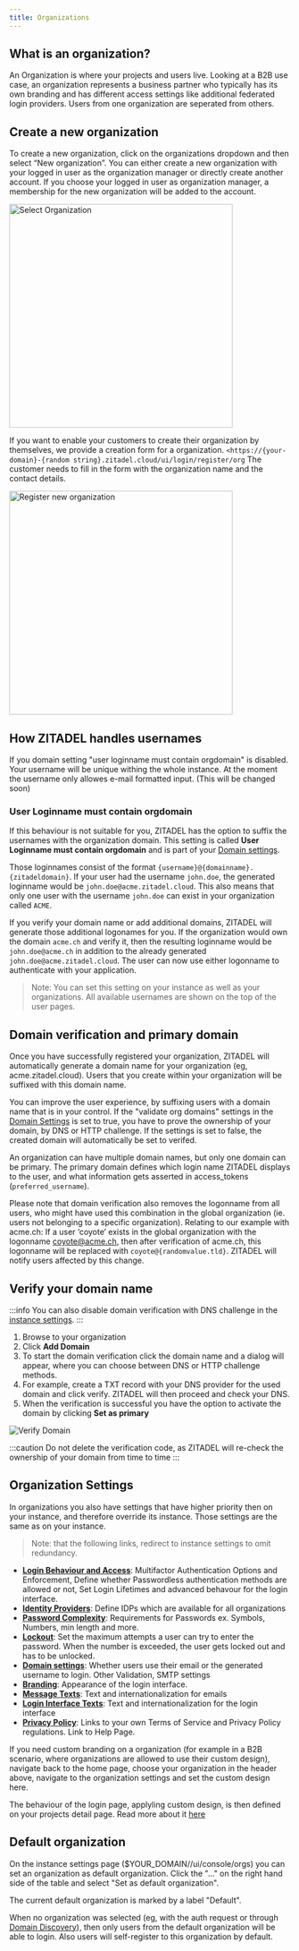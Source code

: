 ```yaml
---
title: Organizations
---
```


## What is an organization?


An Organization is where your projects and users live. Looking at a B2B use case, an organization represents a business partner who typically has its own branding and has different access settings like additional federated login providers.
Users from one organization are seperated from others.

## Create a new organization

To create a new organization, click on the organizations dropdown and then select “New organization”.
You can either create a new organization with your logged in user as the organization manager or directly create another account.
If you choose your logged in user as organization manager, a membership for the new organization will be added to the account.

<img
  width="400px"
  src="/docs/img/console_org_select.png"
  alt="Select Organization"
/>

If you want to enable your customers to create their organization by themselves, we provide a creation form for a organization. `<https://{your-domain}-{random string}.zitadel.cloud/ui/login/register/org`
The customer needs to fill in the form with the organization name and the contact details.

<img
  width="400px"
  src="/docs/img/console_org_register.png"
  alt="Register new organization"
/>

## How ZITADEL handles usernames

If you domain setting "user loginname must contain orgdomain" is disabled. Your username will be unique withing the whole instance.
At the moment the username only allowes e-mail formatted input. (This will be changed soon)

### User Loginname must contain orgdomain

If this behaviour is not suitable for you, ZITADEL has the option to suffix the usernames with the organization domain.
This setting is called **User Loginname must contain orgdomain** and is part of your [Domain settings](./instance-settings#domain-settings).

Those loginnames consist of the format `{username}@{domainname}.{zitadeldomain}`.
If your user had the username `john.doe`, the generated loginname would be `john.doe@acme.zitadel.cloud`.
This also means that only one user with the username `john.doe` can exist in your organization called `ACME`.

If you verify your domain name or add additional domains, ZITADEL will generate those additional logonames for you.
If the organization would own the domain `acme.ch` and verify it, then the resulting loginname would be `john.doe@acme.ch` in addition to the already generated `john.doe@acme.zitadel.cloud`.
The user can now use either logonname to authenticate with your application.

> Note: You can set this setting on your instance as well as your organizations. All available usernames are shown on the top of the user pages.

## Domain verification and primary domain

Once you have successfully registered your organization, ZITADEL will automatically generate a domain name for your organization (eg, acme.zitadel.cloud).
Users that you create within your organization will be suffixed with this domain name.

You can improve the user experience, by suffixing users with a domain name that is in your control.
If the "validate org domains" settings in the [Domain Settings](./instance-settings#domain-settings) is set to true, you have to prove the ownership of your domain, by DNS or HTTP challenge.
If the settings is set to false, the created domain will automatically be set to verifed.

An organization can have multiple domain names, but only one domain can be primary.
The primary domain defines which login name ZITADEL displays to the user, and what information gets asserted in access_tokens (`preferred_username`).

Please note that domain verification also removes the logonname from all users, who might have used this combination in the global organization (ie. users not belonging to a specific organization). Relating to our example with acme.ch: If a user ‘coyote’ exists in the global organization with the logonname coyote@acme.ch, then after verification of acme.ch, this logonname will be replaced with `coyote@{randomvalue.tld}`. ZITADEL will notify users affected by this change.

## Verify your domain name

:::info
You can also disable domain verification with DNS challenge in the [instance settings](/docs/guides/manage/console/instance-settings#domain-settings).
:::

1. Browse to your organization
2. Click **Add Domain**
3. To start the domain verification click the domain name and a dialog will appear, where you can choose between DNS or HTTP challenge methods.
4. For example, create a TXT record with your DNS provider for the used domain and click verify. ZITADEL will then proceed and check your DNS.
5. When the verification is successful you have the option to activate the domain by clicking **Set as primary**

![Verify Domain](/img/console_verify_domain.gif)

:::caution
Do not delete the verification code, as ZITADEL will re-check the ownership of your domain from time to time
:::

## Organization Settings

In organizations you also have settings that have higher priority then on your instance, and therefore override its instance.
Those settings are the same as on your instance.

> Note: that the following links, redirect to instance settings to omit redundancy.

- [**Login Behaviour and Access**](./instance-settings#login-behaviour-and-access): Multifactor Authentication Options and Enforcement, Define whether Passwordless authentication methods are allowed or not, Set Login Lifetimes and advanced behavour for the login interface.
- [**Identity Providers**](./instance-settings#identity-providers): Define IDPs which are available for all organizations
- [**Password Complexity**](./instance-settings#password-complexity): Requirements for Passwords ex. Symbols, Numbers, min length and more.
- [**Lockout**](./instance-settings#lockout): Set the maximum attempts a user can try to enter the password. When the number is exceeded, the user gets locked out and has to be unlocked.
- [**Domain settings**](./instance-settings#domain-settings): Whether users use their email or the generated username to login. Other Validation, SMTP settings
- [**Branding**](./instance-settings#branding): Appearance of the login interface.
- [**Message Texts**](./instance-settings#message-texts): Text and internationalization for emails
- [**Login Interface Texts**](./instance-settings#login-interface-texts): Text and internationalization for the login interface
- [**Privacy Policy**](./instance-settings#privacy-policy-and-tos): Links to your own Terms of Service and Privacy Policy regulations. Link to Help Page.

If you need custom branding on a organization (for example in a B2B scenario, where organizations are allowed to use their custom design), navigate back to the home page, choose your organization in the header above, navigate to the organization settings and set the custom design here.

The behaviour of the login page, applyling custom design, is then defined on your projects detail page. Read more about it [here](./projects#branding)

## Default organization

On the instance settings page ($YOUR_DOMAIN//ui/console/orgs) you can set an organization as default organization.
Click the "..." on the right hand side of the table and select "Set as default organization".

The current default organization is marked by a label "Default".

When no organization was selected (eg, with the auth request or through [Domain Discovery](/docs/guides/solution-scenarios/domain-discovery)), then only users from the default organization will be able to login.
Also users will self-register to this organization by default.
